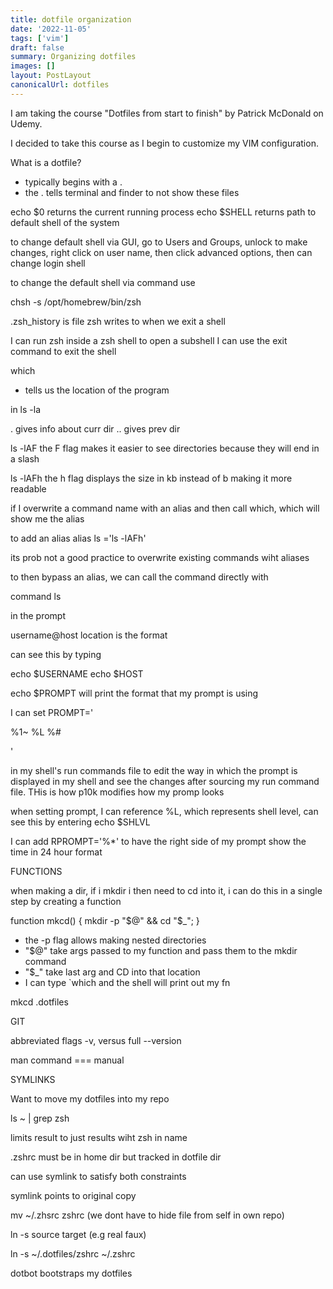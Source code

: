 ```yaml
---
title: dotfile organization
date: '2022-11-05'
tags: ['vim']
draft: false
summary: Organizing dotfiles
images: []
layout: PostLayout
canonicalUrl: dotfiles
---
```


I am taking the course "Dotfiles from start to finish" by Patrick McDonald on Udemy.

I decided to take this course as I begin to customize my VIM configuration.

What is a dotfile?

- typically begins with a .
- the . tells terminal and finder to not show these files

echo $0 returns the current running process
echo $SHELL returns path to default shell of the system

to change default shell via GUI, go to Users and Groups, unlock to make changes, right click on user name, then click advanced options, then can change login shell

to change the default shell via command use

chsh -s /opt/homebrew/bin/zsh

.zsh_history is file zsh writes to when we exit a shell

I can run zsh inside a zsh shell to open a subshell
I can use the exit command to exit the shell

which <command>

- tells us the location of the program

in ls -la

. gives info about curr dir
.. gives prev dir

ls -lAF the F flag makes it easier to see directories because they will end in a slash

ls -lAFh the h flag displays the size in kb instead of b making it more readable

if I overwrite a command name with an alias and then call which, which will show me the alias

to add an alias
alias ls ='ls -lAFh'

its prob not a good practice to overwrite existing commands wiht aliases

to then bypass an alias, we can call the command directly with

command ls

in the prompt

username@host location is the format

can see this by typing

echo $USERNAME
echo $HOST

echo $PROMPT
will print the format that my prompt is using

I can set PROMPT='

%1~ %L %#

'

in my shell's run commands file to edit the way in which the prompt is displayed in my shell and see the changes after sourcing my run command file. THis is how p10k modifies how my promp looks

when setting prompt, I can reference %L, which represents shell level, can see this by entering echo $SHLVL

I can add RPROMPT='%\*'
to have the right side of my prompt show the time in 24 hour format

FUNCTIONS

when making a dir, if i mkdir i then need to cd into it, i can do this in a single step by creating a function

function mkcd() {
mkdir -p "$@" && cd "$\_";
}

- the -p flag allows making nested directories
- "$@" take args passed to my function and pass them to the mkdir command
- "$\_" take last arg and CD into that location
- I can type `which <fn name> and the shell will print out my fn

mkcd .dotfiles

GIT

abbreviated flags -v, versus full --version

man command === manual

SYMLINKS

Want to move my dotfiles into my repo

ls ~ | grep zsh

limits result to just results wiht zsh in name

.zshrc must be in home dir but tracked in dotfile dir

can use symlink to satisfy both constraints

symlink points to original copy

mv ~/.zhsrc zshrc (we dont have to hide file from self in own repo)

ln -s source target (e.g real faux)

ln -s ~/.dotfiles/zshrc ~/.zshrc

dotbot bootstraps my dotfiles
